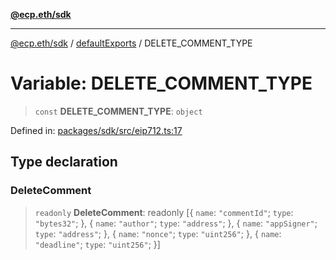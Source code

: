 [**@ecp.eth/sdk**](/sdk-reference/index.mdx)

***

[@ecp.eth/sdk](/sdk-reference/index.mdx) / [defaultExports](/sdk-reference/defaultExports/index.mdx) / DELETE\_COMMENT\_TYPE

# Variable: DELETE\_COMMENT\_TYPE

> `const` **DELETE\_COMMENT\_TYPE**: `object`

Defined in: [packages/sdk/src/eip712.ts:17](https://github.com/ecp-eth/comments-monorepo/blob/main/packages/sdk/src/eip712.ts#L17)

## Type declaration

### DeleteComment

> `readonly` **DeleteComment**: readonly \[\{ `name`: `"commentId"`; `type`: `"bytes32"`; \}, \{ `name`: `"author"`; `type`: `"address"`; \}, \{ `name`: `"appSigner"`; `type`: `"address"`; \}, \{ `name`: `"nonce"`; `type`: `"uint256"`; \}, \{ `name`: `"deadline"`; `type`: `"uint256"`; \}\]
